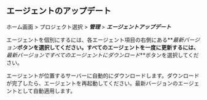 ## エージェントのアップデート

ホーム画面 > プロジェクト選択 > **_管理_** > **_エージェントアップデート_**

<ImgLang img='db-update-agent.png' desc='' />

エージェントを個別にするには、各エージェント項目の右側にある**_最新バージョン_**ボタンを選択してください。すべてのエージェントを一度に更新するには、**_最新バージョンですべてのエージェントにダウンロード_**ボタンを選択してください。

エージェントが位置するサーバーに自動的にダウンロードします。ダウンロードが完了したら、エージェントを再起動してください。最新バージョンのエージェントとして自動適用します。
